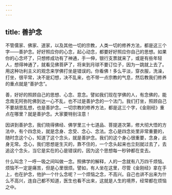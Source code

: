 ```yaml
---
---
---
```

title: 善护念
---




不管儒家、佛家、道家，以及其他一切的宗教，人类一切的修养方法，都是这三个字——善护念。好好照应你的心念，起心动念，都要好好照应你自己的思想。如果你的心念坏了，只想修成功有了神通，手一伸，银行支票就来了，或是有些年轻人，想得神通了，就看见佛菩萨了，将来到月球不要订位子，因为一跳就上去了。用这种功利主义的观念来学佛打坐是错误的。你看佛！多么平淡，穿衣服，洗澡，打坐，很平常，决不是幻想，决不乱来，也不带一点宗教的气息，然后教我们修养的重点就是“善护念”。

善，好好的照顾自己的思想、心念、意念。譬如我们现在学佛的人，有念佛的，能念南无阿弥陀佛到达一心不乱，也不过是善护念的一个法门。我们打坐，照顾自己不要胡思乱想，也是善护念。一切宗教的修养方法，都是这三个字，《金刚经》重点在哪里？就是善护念。大家要特别注意！

因讲到善护念，我们晓得佛经、佛学里三十七道品、菩提道次第，修大彻大悟的方法中，有个四念处，就是念身、念受、念心、念法。念心是四念处里非常重要的，随时念这个心，知道了这个念头，就是善护念。我们的这个身心很重要，念身，此身无常。念心，我们思想是生灭的，靠不住的，一个念头起来也立刻就过去了，去追这个念头，当它是实在的心是错误的，因为这个思想每一秒钟都在变去。

什么叫念？一呼一吸之间叫做一念。照佛学的解释，人的一念就有八万四千烦恼。烦恼不一定是痛苦，但是心里很烦。譬如，有人坐在这里，尽管《金刚经》拿在手上，也在护念，他护一个什么念呢？一个烦恼之念，不高兴。自己也讲不出来为什么不高兴，连自己都不知道，医生也看不出来，这就是人生的境界，经常都在烦恼之中。